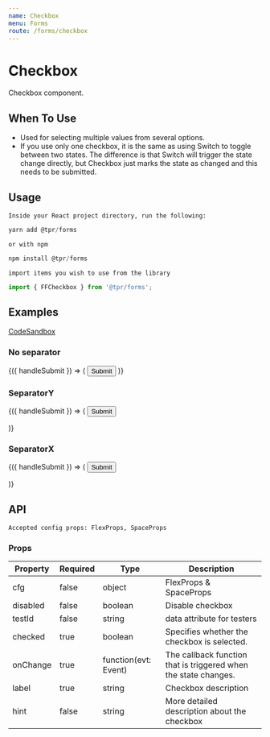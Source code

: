 ```yaml
---
name: Checkbox
menu: Forms
route: /forms/checkbox
---
```



# Checkbox

Checkbox component.

## When To Use

- Used for selecting multiple values from several options.
- If you use only one checkbox, it is the same as using Switch to toggle between two states. The difference is that Switch will trigger the state change directly, but Checkbox just marks the state as changed and this needs to be submitted.

## Usage

`Inside your React project directory, run the following:`

```js
yarn add @tpr/forms
```

`or with npm`

```js
npm install @tpr/forms
```

`import items you wish to use from the library`

```js
import { FFCheckbox } from '@tpr/forms';
```

## Examples

[CodeSandbox](https://codesandbox.io)

### No separator

<Playground>
	<Form onSubmit={console.log} initialValues={{ 'checkbox-c': true }}>
		{({ handleSubmit }) => (
			<form onSubmit={handleSubmit}>
				<FFCheckbox
					name="checkbox-a"
					label="Select option 1"
					hint="Lorem, ipsum dolor sit amet consectetur adipisicing elit. Ea obcaecati repellat molestias nemo deleniti eveniet vel similique nesciunt fugiat nisi?"
					cfg={{ mb: 4 }}
				/>
				<FFCheckbox name="checkbox-b" label="Select option 2" />
				<button type="submit" style={{ display: 'none' }}>
					Submit
				</button>
			</form>
		)}
	</Form>
</Playground>

### SeparatorY

<Playground>
	<Form onSubmit={console.log} initialValues={{ 'checkbox-c': true }}>
		{({ handleSubmit }) => (
			<form onSubmit={handleSubmit}>
				<SeparatorY>
					<FFCheckbox name="checkbox-a" label="Select option 1" />
					<FFCheckbox
						name="checkbox-b"
						label="Select option 2"
						hint="Lorem, ipsum dolor sit amet consectetur adipisicing elit. Ea obcaecati repellat molestias nemo deleniti eveniet vel similique nesciunt fugiat nisi?"
					/>
					<FFCheckbox name="checkbox-c" label="Select option 3" />
					<FFCheckbox
						name="checkbox-d"
						label="Select option 4"
						hint="Lorem, ipsum dolor sit amet consectetur adipisicing elit."
					/>
					<FFCheckbox name="checkbox-e" label="Select option 5" />
				</SeparatorY>
				<button type="submit" style={{ display: 'none' }}>
					Submit
				</button>
			</form>
		)}
	</Form>
</Playground>

### SeparatorX

<Playground>
	<Form onSubmit={console.log} initialValues={{ 'checkbox-c': true }}>
		{({ handleSubmit }) => (
			<form onSubmit={handleSubmit}>
				<SeparatorX>
					<FFCheckbox name="checkbox-a" label="Select option 1" />
					<FFCheckbox
						name="checkbox-b"
						label="Select option 2"
						hint="Lorem, ipsum dolor sit amet consectetur adipisicing elit. Ea obcaecati repellat molestias nemo deleniti eveniet vel similique nesciunt fugiat nisi?"
					/>
					<FFCheckbox name="checkbox-c" label="Select option 3" />
					<FFCheckbox
						name="checkbox-d"
						label="Select option 4"
						hint="Lorem, ipsum dolor sit amet consectetur adipisicing elit."
					/>
					<FFCheckbox name="checkbox-e" label="Select option 5" />
				</SeparatorX>
				<button type="submit" style={{ display: 'none' }}>
					Submit
				</button>
			</form>
		)}
	</Form>
</Playground>

## API

```
Accepted config props: FlexProps, SpaceProps
```

### Props

| Property | Required | Type                 | Description                                                     |
| -------- | -------- | -------------------- | --------------------------------------------------------------- |
| cfg      | false    | object               | FlexProps & SpaceProps                                          |
| disabled | false    | boolean              | Disable checkbox                                                |
| testId   | false    | string               | data attribute for testers                                      |
| checked  | true     | boolean              | Specifies whether the checkbox is selected.                     |
| onChange | true     | function(evt: Event) | The callback function that is triggered when the state changes. |
| label    | true     | string               | Checkbox description                                            |
| hint     | false    | string               | More detailed description about the checkbox                    |
